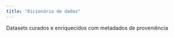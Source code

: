 ```yaml
---
title: "Dicionário de dados"
---
```


Datasets curados e enriquecidos com metadados de proveniência
